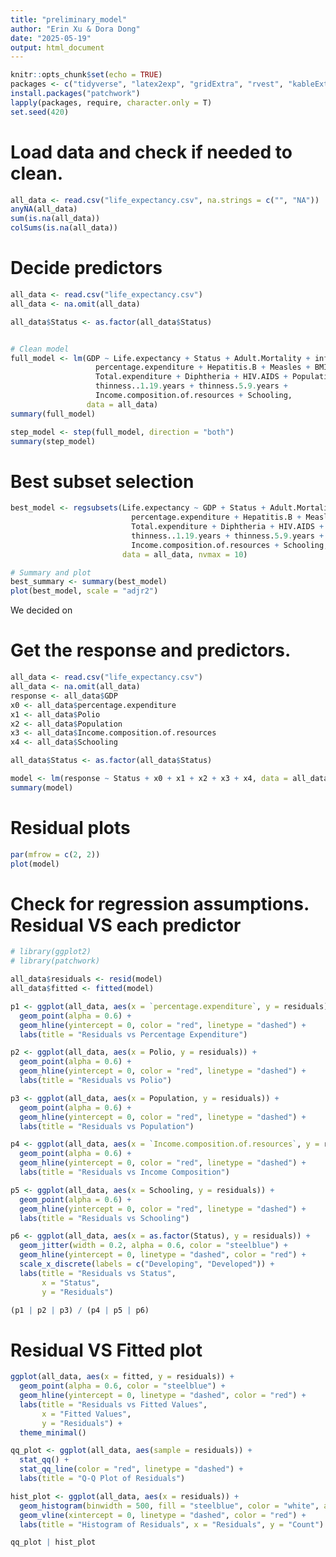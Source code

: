 ```yaml
---
title: "preliminary_model"
author: "Erin Xu & Dora Dong"
date: "2025-05-19"
output: html_document
---
```


```r
knitr::opts_chunk$set(echo = TRUE)
packages <- c("tidyverse", "latex2exp", "gridExtra", "rvest", "kableExtra", "leaps", "ggplot2", "patchwork")
install.packages("patchwork")
lapply(packages, require, character.only = T)
set.seed(420)
```

# Load data and check if needed to clean. 
```r
all_data <- read.csv("life_expectancy.csv", na.strings = c("", "NA"))
anyNA(all_data)
sum(is.na(all_data))
colSums(is.na(all_data))
```

# Decide predictors 
```r

all_data <- read.csv("life_expectancy.csv")
all_data <- na.omit(all_data)

all_data$Status <- as.factor(all_data$Status)


# Clean model
full_model <- lm(GDP ~ Life.expectancy + Status + Adult.Mortality + infant.deaths + Alcohol +
                   percentage.expenditure + Hepatitis.B + Measles + BMI + under.five.deaths + Polio +
                   Total.expenditure + Diphtheria + HIV.AIDS + Population +
                   thinness..1.19.years + thinness.5.9.years +
                   Income.composition.of.resources + Schooling,
                 data = all_data)
summary(full_model)

step_model <- step(full_model, direction = "both")
summary(step_model)
```

# Best subset selection
```r
best_model <- regsubsets(Life.expectancy ~ GDP + Status + Adult.Mortality + infant.deaths + Alcohol +
                           percentage.expenditure + Hepatitis.B + Measles + BMI + under.five.deaths + Polio +
                           Total.expenditure + Diphtheria + HIV.AIDS + Population +
                           thinness..1.19.years + thinness.5.9.years +
                           Income.composition.of.resources + Schooling,
                         data = all_data, nvmax = 10)

# Summary and plot
best_summary <- summary(best_model)
plot(best_model, scale = "adjr2")
```
We decided on 

# Get the response and predictors. 
```r
all_data <- read.csv("life_expectancy.csv")
all_data <- na.omit(all_data)
response <- all_data$GDP
x0 <- all_data$percentage.expenditure
x1 <- all_data$Polio
x2 <- all_data$Population
x3 <- all_data$Income.composition.of.resources
x4 <- all_data$Schooling

all_data$Status <- as.factor(all_data$Status)

model <- lm(response ~ Status + x0 + x1 + x2 + x3 + x4, data = all_data)
summary(model)
```

# Residual plots
```r
par(mfrow = c(2, 2))
plot(model)
```
# Check for regression assumptions. Residual VS each predictor
```r

# library(ggplot2)
# library(patchwork)

all_data$residuals <- resid(model)
all_data$fitted <- fitted(model)

p1 <- ggplot(all_data, aes(x = `percentage.expenditure`, y = residuals)) +
  geom_point(alpha = 0.6) +
  geom_hline(yintercept = 0, color = "red", linetype = "dashed") +
  labs(title = "Residuals vs Percentage Expenditure")

p2 <- ggplot(all_data, aes(x = Polio, y = residuals)) +
  geom_point(alpha = 0.6) +
  geom_hline(yintercept = 0, color = "red", linetype = "dashed") +
  labs(title = "Residuals vs Polio")

p3 <- ggplot(all_data, aes(x = Population, y = residuals)) +
  geom_point(alpha = 0.6) +
  geom_hline(yintercept = 0, color = "red", linetype = "dashed") +
  labs(title = "Residuals vs Population")

p4 <- ggplot(all_data, aes(x = `Income.composition.of.resources`, y = residuals)) +
  geom_point(alpha = 0.6) +
  geom_hline(yintercept = 0, color = "red", linetype = "dashed") +
  labs(title = "Residuals vs Income Composition")

p5 <- ggplot(all_data, aes(x = Schooling, y = residuals)) +
  geom_point(alpha = 0.6) +
  geom_hline(yintercept = 0, color = "red", linetype = "dashed") +
  labs(title = "Residuals vs Schooling")

p6 <- ggplot(all_data, aes(x = as.factor(Status), y = residuals)) +
  geom_jitter(width = 0.2, alpha = 0.6, color = "steelblue") +
  geom_hline(yintercept = 0, linetype = "dashed", color = "red") +
  scale_x_discrete(labels = c("Developing", "Developed")) +
  labs(title = "Residuals vs Status",
       x = "Status",
       y = "Residuals")

(p1 | p2 | p3) / (p4 | p5 | p6)
```


# Residual VS Fitted plot
```r
ggplot(all_data, aes(x = fitted, y = residuals)) +
  geom_point(alpha = 0.6, color = "steelblue") +
  geom_hline(yintercept = 0, linetype = "dashed", color = "red") +
  labs(title = "Residuals vs Fitted Values",
       x = "Fitted Values",
       y = "Residuals") +
  theme_minimal()
```
```r
qq_plot <- ggplot(all_data, aes(sample = residuals)) +
  stat_qq() +
  stat_qq_line(color = "red", linetype = "dashed") +
  labs(title = "Q-Q Plot of Residuals")

hist_plot <- ggplot(all_data, aes(x = residuals)) +
  geom_histogram(binwidth = 500, fill = "steelblue", color = "white", alpha = 0.7) +
  geom_vline(xintercept = 0, linetype = "dashed", color = "red") +
  labs(title = "Histogram of Residuals", x = "Residuals", y = "Count")

qq_plot | hist_plot
```
